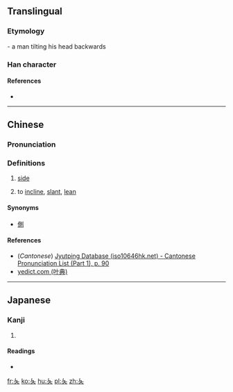 ==Translingual==

===Etymology===
{{Han etyl}}
{{liushu|p}} - a man tilting his head backwards

===Han character===
{{Han char|rn=37|rad=大|as=00|sn=3|var=1|four=|canj=VK}}

====References====
* {{Han ref|kx=0248.030|dkj=05832|dj=0500.010|hdz=10524.020|uh=5928|ud=22824}}

----

==Chinese==
{{zh-forms}}

===Pronunciation===
{{zh-pron
|m=zè
|c=zak1
|mc=y
|oc=y
|ma=
|cat=n,v
}}

===Definitions===
# {{context|archaic|lang=mul}} [[side]]
# to [[incline]], [[slant]], [[lean]]

====Synonyms====
*[[側]]

====References====
*(''Cantonese'') [http://www.iso10646hk.net/jp/document/download.jsp Jyutping Database (iso10646hk.net) - Cantonese Pronunciation List (Part 1), p. 90]
*[http://yedict.com/htm/59/5928.htm yedict.com (叶典)]

----

==Japanese==

===Kanji===
{{ja-kanji|grade=|rs=大00}}

# {{defn|lang=ja|sort=大00}}

====Readings====
* {{ja-readings|on=[[しょく]] (shoku), [[しき]] (shiki), [[れつ]] (retsu), [[れち]] (rechi)|kun=[[かたむける]] (katamukeru)}}

[[fr:夨]]
[[ko:夨]]
[[hu:夨]]
[[pl:夨]]
[[zh:夨]]
